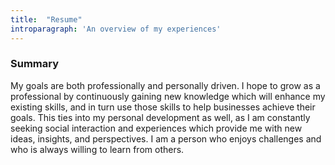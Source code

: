 ```yaml
---
title:  "Resume"
introparagraph: 'An overview of my experiences'
---
```


### Summary

My goals are both professionally and personally driven. I hope to grow as a professional by continuously gaining new knowledge which will enhance my existing skills, and in turn use those skills to help businesses achieve their goals. This ties into my personal development as well, as I am constantly seeking social interaction and experiences which provide me with new ideas, insights, and perspectives. I am a person who enjoys challenges and who is always willing to learn from others.